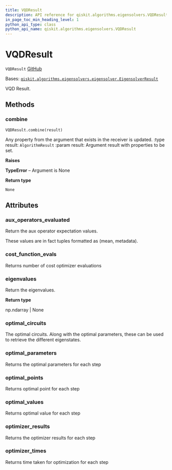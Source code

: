 ```yaml
---
title: VQDResult
description: API reference for qiskit.algorithms.eigensolvers.VQDResult
in_page_toc_min_heading_level: 1
python_api_type: class
python_api_name: qiskit.algorithms.eigensolvers.VQDResult
---
```


# VQDResult

<span id="qiskit.algorithms.eigensolvers.VQDResult" />

`VQDResult` [GitHub](https://github.com/qiskit/qiskit/tree/stable/0.23/qiskit/algorithms/eigensolvers/vqd.py "view source code")

Bases: [`qiskit.algorithms.eigensolvers.eigensolver.EigensolverResult`](qiskit.algorithms.eigensolvers.EigensolverResult "qiskit.algorithms.eigensolvers.eigensolver.EigensolverResult")

VQD Result.

## Methods

### combine

<span id="qiskit.algorithms.eigensolvers.VQDResult.combine" />

`VQDResult.combine(result)`

Any property from the argument that exists in the receiver is updated. :type result: `AlgorithmResult` :param result: Argument result with properties to be set.

**Raises**

**TypeError** – Argument is None

**Return type**

`None`

## Attributes

<span id="qiskit.algorithms.eigensolvers.VQDResult.aux_operators_evaluated" />

### aux\_operators\_evaluated

Return the aux operator expectation values.

These values are in fact tuples formatted as (mean, metadata).

<span id="qiskit.algorithms.eigensolvers.VQDResult.cost_function_evals" />

### cost\_function\_evals

Returns number of cost optimizer evaluations

<span id="qiskit.algorithms.eigensolvers.VQDResult.eigenvalues" />

### eigenvalues

Return the eigenvalues.

**Return type**

np.ndarray | None

<span id="qiskit.algorithms.eigensolvers.VQDResult.optimal_circuits" />

### optimal\_circuits

The optimal circuits. Along with the optimal parameters, these can be used to retrieve the different eigenstates.

<span id="qiskit.algorithms.eigensolvers.VQDResult.optimal_parameters" />

### optimal\_parameters

Returns the optimal parameters for each step

<span id="qiskit.algorithms.eigensolvers.VQDResult.optimal_points" />

### optimal\_points

Returns optimal point for each step

<span id="qiskit.algorithms.eigensolvers.VQDResult.optimal_values" />

### optimal\_values

Returns optimal value for each step

<span id="qiskit.algorithms.eigensolvers.VQDResult.optimizer_results" />

### optimizer\_results

Returns the optimizer results for each step

<span id="qiskit.algorithms.eigensolvers.VQDResult.optimizer_times" />

### optimizer\_times

Returns time taken for optimization for each step

